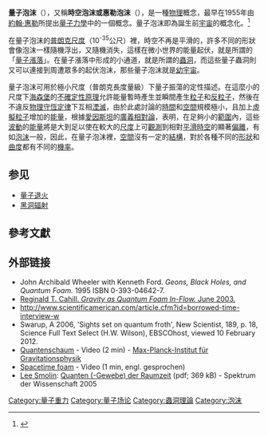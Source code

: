 '''量子泡沫'''（{{lang-en|Quantum foam}}），又稱'''時空泡沫或惠勒泡沫'''（{{lang-en|space time foam}}），是一種[[物理|物理]]概念，最早在1955年由[[約翰·惠勒|約翰·惠勒]]所提出[[量子力學|量子力學]]中的一個概念。量子泡沫即為誕生前[[宇宙|宇宙]]的概念化。<ref>{{cite web|url=http://ldolphin.org/qfoam.html|title=Quantum foam|publisher=New Scientist|accessdate=29 June 2008}}</ref>

在量子泡沫的[[普朗克尺度|普朗克尺度]]（10<sup>-35</sup>公尺）裡，時空不再是平滑的，許多不同的形狀會像泡沫一樣隨機浮出，又隨機消失，這樣在微小世界的能量起伏，就是所謂的「[[量子漲落|量子漲落]]」。在量子漲落中形成的小通道，就是所謂的[[蟲洞|蟲洞]]，而這些量子蟲洞則又可以連接到周遭眾多的起伏泡沫，那些量子泡沫就是[[幼宇宙|幼宇宙]]。

量子泡沫可用於極小尺度（普朗克長度量級）下量子振蕩的定性描述。在這麼小的尺度下[[維爾納·海森堡|海森堡]]的[[不確定性原理|不確定性原理]]允許能量暫時產生並瞬間產生[[粒子|粒子]]和[[反粒子|反粒子]]，然後在不違反[[物理|物理]][[守恆定律|守恆定律]]下互相[[湮滅|湮滅]]，由於此處討論的[[時間|時間]]和[[空間|空間]]規模極小，且加上[[虛擬粒子|虛擬粒子]]增加的[[能量|能量]]，根據[[愛因斯坦|愛因斯坦]]的[[廣義相對論|廣義相對論]]，表明，在足夠小的[[範圍|範圍]]內，這些[[波動|波動]]的[[能量|能量]]將是大到足以使在較大的[[尺度|尺度]]上可[[觀測|觀測]]到相對[[平滑|平滑]][[時空|時空]]的顯著[[偏離|偏離]]，有如[[泡沫|泡沫]]一般，因此，在量子泡沫裡，[[空間|空間]]沒有一定的[[結構|結構]]，對於各種不同的[[形狀|形狀]]和[[曲度|曲度]]都有不同的[[機率|機率]]。

== 参见 ==
* [[量子退火|量子退火]]
* [[黑洞辐射|黑洞辐射]]

==參考文獻==
{{Reflist}}

==外部链接==
*John Archibald Wheeler with Kenneth Ford. ''Geons, Black Holes, and Quantum Foam.'' 1995 ISBN 0-393-04642-7.
*[https://web.archive.org/web/20091007070254/http://www.scieng.flinders.edu.au/cpes/people/cahill_r/HPS15.pdf Reginald T. Cahill. ''Gravity as Quantum Foam In-Flow.'' June 2003.]
*http://www.scientificamerican.com/article.cfm?id=borrowed-time-interview-w
*Swarup, A 2006, 'Sights set on quantum froth', New Scientist, 189, p. 18, Science Full Text Select (H.W. Wilson), EBSCOhost, viewed 10 February 2012.
* [http://www.myvideo.de/watch/325490/Quantenschaum Quantenschaum] - Video (2 min) - [[Max-Planck-Institut_für_Gravitationsphysik|Max-Planck-Institut für Gravitationsphysik]]
* [http://www.youtube.com/watch?v=TfoEJoXEj7s Spacetime foam] - Video (1 min, engl. gesprochen)
* [[Lee_Smolin|Lee Smolin]]: [https://web.archive.org/web/20130512052857/http://www.wissenschaft-online.de/spektrum/leseproben/Quantenrz.pdf Quanten (-Gewebe) der Raumzeit] (pdf; 369 kB) - Spektrum der Wissenschaft 2005

{{量子重力}}

{{DEFAULTSORT:Quantum Foam}}
[[Category:量子重力|Category:量子重力]]
[[Category:量子场论|Category:量子场论]]
[[Category:蟲洞理論|Category:蟲洞理論]]
[[Category:泡沫|Category:泡沫]]